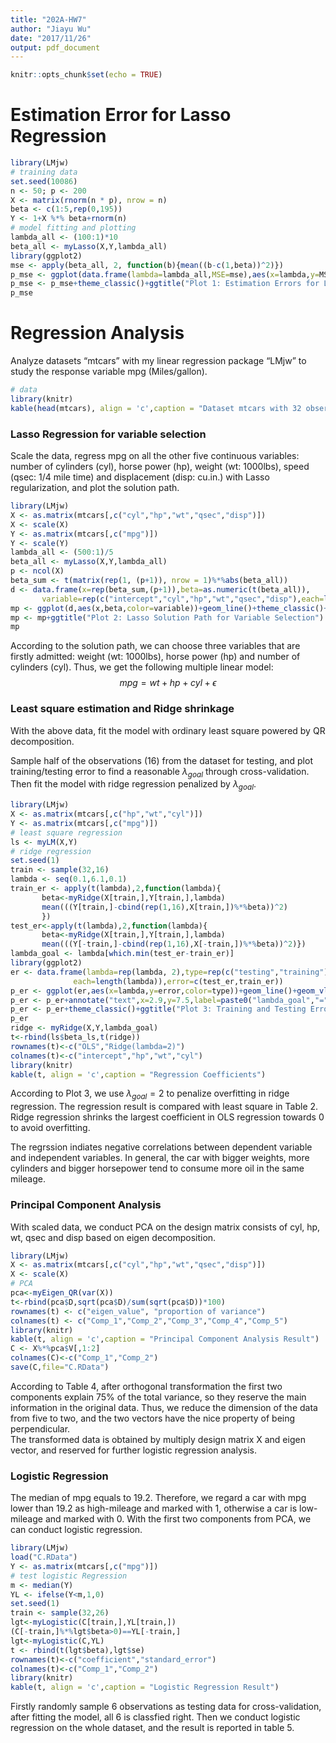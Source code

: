 ```yaml
---
title: "202A-HW7"
author: "Jiayu Wu"
date: "2017/11/26"
output: pdf_document
---
```


```r
knitr::opts_chunk$set(echo = TRUE)
```

# Estimation Error for Lasso Regression
```r
library(LMjw)
# training data
set.seed(10086)
n <- 50; p <- 200
X <- matrix(rnorm(n * p), nrow = n)
beta <- c(1:5,rep(0,195))
Y <- 1+X %*% beta+rnorm(n)
# model fitting and plotting
lambda_all <- (100:1)*10
beta_all <- myLasso(X,Y,lambda_all)
library(ggplot2)
mse <- apply(beta_all, 2, function(b){mean((b-c(1,beta))^2)})
p_mse <- ggplot(data.frame(lambda=lambda_all,MSE=mse),aes(x=lambda,y=MSE))+geom_line()
p_mse <- p_mse+theme_classic()+ggtitle("Plot 1: Estimation Errors for Lasso Regression")
p_mse
```

# Regression Analysis

Analyze datasets "mtcars" with my linear regression package "LMjw" to study the response variable mpg (Miles/gallon).
```r
# data
library(knitr)
kable(head(mtcars), align = 'c',caption = "Dataset mtcars with 32 observations")
```

### Lasso Regression for variable selection
Scale the data, regress mpg on all the other five continuous variables: number of cylinders (cyl), horse power (hp), weight (wt: 1000lbs), speed (qsec: 1/4 mile time) and displacement (disp: cu.in.) with Lasso regularization, and plot the solution path.

```r
library(LMjw)
X <- as.matrix(mtcars[,c("cyl","hp","wt","qsec","disp")])
X <- scale(X)
Y <- as.matrix(mtcars[,c("mpg")])
Y <- scale(Y)
lambda_all <- (500:1)/5
beta_all <- myLasso(X,Y,lambda_all)
p <- ncol(X)
beta_sum <- t(matrix(rep(1, (p+1)), nrow = 1)%*%abs(beta_all))
d <- data.frame(x=rep(beta_sum,(p+1)),beta=as.numeric(t(beta_all)),
       variable=rep(c("intercept","cyl","hp","wt","qsec","disp"),each=length(lambda_all)))
mp <- ggplot(d,aes(x,beta,color=variable))+geom_line()+theme_classic()+xlab("|beta|")
mp <- mp+ggtitle("Plot 2: Lasso Solution Path for Variable Selection")
mp
```


According to the solution path, we can choose three variables that are firstly admitted: weight (wt: 1000lbs), horse power (hp) and number of cylinders (cyl). Thus, we get the following multiple linear model:
$$mpg = wt+hp+cyl+\epsilon$$

### Least square estimation and Ridge shrinkage

With the above data, fit the model with ordinary least square powered by QR decomposition.   

Sample half of the observations (16) from the dataset for testing, and plot training/testing error to find a reasonable $\lambda_{goal}$ through cross-validation. Then fit the model with ridge regression penalized by $\lambda_{goal}$.
```r
library(LMjw)
X <- as.matrix(mtcars[,c("hp","wt","cyl")])
Y <- as.matrix(mtcars[,c("mpg")])
# least square regression
ls <- myLM(X,Y)
# ridge regression
set.seed(1)
train <- sample(32,16)
lambda <- seq(0.1,6.1,0.1)
train_er <- apply(t(lambda),2,function(lambda){
       beta<-myRidge(X[train,],Y[train,],lambda)
       mean(((Y[train,]-cbind(rep(1,16),X[train,])%*%beta))^2)
       })
test_er<-apply(t(lambda),2,function(lambda){
       beta<-myRidge(X[train,],Y[train,],lambda)
       mean(((Y[-train,]-cbind(rep(1,16),X[-train,])%*%beta))^2)})
lambda_goal <- lambda[which.min(test_er-train_er)]
library(ggplot2)
er <- data.frame(lambda=rep(lambda, 2),type=rep(c("testing","training"),
              each=length(lambda)),error=c(test_er,train_er))
p_er <- ggplot(er,aes(x=lambda,y=error,color=type))+geom_line()+geom_vline(xintercept = lambda_goal)
p_er <- p_er+annotate("text",x=2.9,y=7.5,label=paste0("lambda_goal","=",lambda_goal))
p_er <- p_er+theme_classic()+ggtitle("Plot 3: Training and Testing Errors for Ridge Regression")
p_er
ridge <- myRidge(X,Y,lambda_goal)
t<-rbind(ls$beta_ls,t(ridge))
rownames(t)<-c("OLS","Ridge(lambda=2)")
colnames(t)<-c("intercept","hp","wt","cyl")
library(knitr)
kable(t, align = 'c',caption = "Regression Coefficients")
```

According to Plot 3, we use $\lambda_{goal}=2$ to penalize overfitting in ridge regression. The regression result is compared with least square in Table 2. Ridge regression shrinks the largest coefficient in OLS regression towards 0 to avoid overfitting. 

The regrssion indiates negative correlations between dependent variable and independent variables. In general, the car with bigger weights, more cylinders and bigger horsepower tend to consume more oil in the same mileage.

### Principal Component Analysis
With scaled data, we conduct PCA on the design matrix consists of cyl, hp, wt, qsec and disp based on eigen decomposition. 

```r
library(LMjw)
X <- as.matrix(mtcars[,c("cyl","hp","wt","qsec","disp")])
X <- scale(X)
# PCA
pca<-myEigen_QR(var(X))
t<-rbind(pca$D,sqrt(pca$D)/sum(sqrt(pca$D))*100)
rownames(t) <- c("eigen_value", "proportion of variance")
colnames(t) <- c("Comp_1","Comp_2","Comp_3","Comp_4","Comp_5")
library(knitr)
kable(t, align = 'c',caption = "Principal Component Analysis Result")
C <- X%*%pca$V[,1:2]
colnames(C)<-c("Comp_1","Comp_2")
save(C,file="C.RData")
```

According to Table 4, after orthogonal transformation the first two components explain 75% of the total variance, so they reserve the main information in the original data. Thus, we reduce the dimension of the data from five to two, and the two vectors have the nice property of being perpendicular.       
The transformed data is obtained by multiply design matrix X and eigen vector, and reserved for further logistic regression analysis.

### Logistic Regression
The median of mpg equals to 19.2. Therefore, we regard a car with mpg lower than 19.2 as high-mileage and marked with 1, otherwise a car is low-mileage and marked with 0. 
With the first two components from PCA, we can conduct logistic regression. 
```r
library(LMjw)
load("C.RData")
Y <- as.matrix(mtcars[,c("mpg")])
# test logistic Regression
m <- median(Y)
YL <- ifelse(Y<m,1,0)
set.seed(1)
train <- sample(32,26)
lgt<-myLogistic(C[train,],YL[train,])
(C[-train,]%*%lgt$beta>0)==YL[-train,]
lgt<-myLogistic(C,YL)
t <- rbind(t(lgt$beta),lgt$se)
rownames(t)<-c("coefficient","standard_error")
colnames(t)<-c("Comp_1","Comp_2")
library(knitr)
kable(t, align = 'c',caption = "Logistic Regression Result")
```

Firstly randomly sample 6 observations as testing data for cross-validation, after fitting the model, all 6 is classfied right. Then we conduct logistic regression on the whole dataset, and the result is reported in table 5. 
